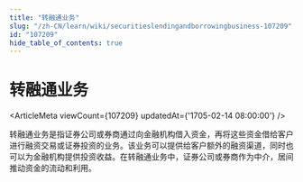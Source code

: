 ```yaml
---
title: "转融通业务"
slug: "/zh-CN/learn/wiki/securitieslendingandborrowingbusiness-107209"
id: "107209"
hide_table_of_contents: true
---
```



# 转融通业务

<ArticleMeta viewCount={107209} updatedAt={'1705-02-14 08:00:00'} />

转融通业务是指证券公司或券商通过向金融机构借入资金，再将这些资金借给客户进行融资交易或证券投资的业务。该业务可以提供给客户额外的融资渠道，同时也可以为金融机构提供投资收益。在转融通业务中，证券公司或券商作为中介，居间推动资金的流动和利用。
